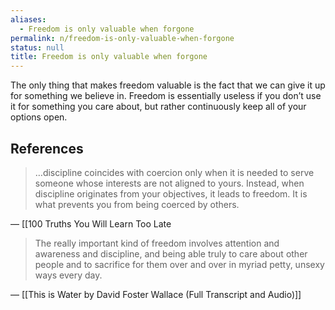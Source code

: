 ```yaml
---
aliases:
  - Freedom is only valuable when forgone
permalink: n/freedom-is-only-valuable-when-forgone
status: null
title: Freedom is only valuable when forgone
---
```

The only thing that makes freedom valuable is the fact that we can give it up for something we believe in. Freedom is essentially useless if you don’t use it for something you care about, but rather continuously keep all of your options open.

## References

> …discipline coincides with coercion only when it is needed to serve someone whose interests are not aligned to yours. Instead, when discipline originates from your objectives, it leads to freedom. It is what prevents you from being coerced by others.

— [[100 Truths You Will Learn Too Late

> The really important kind of freedom involves attention and awareness and discipline, and being able truly to care about other people and to sacrifice for them over and over in myriad petty, unsexy ways every day.

— [[This is Water by David Foster Wallace (Full Transcript and Audio)]]
